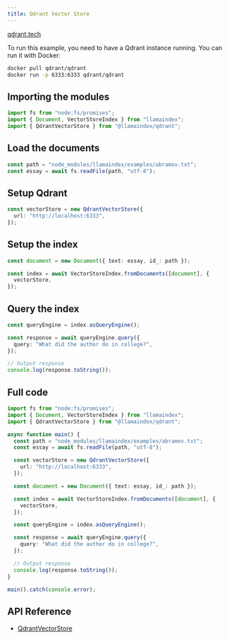 ```yaml
---
title: Qdrant Vector Store
---
```


[qdrant.tech](https://qdrant.tech/)

To run this example, you need to have a Qdrant instance running. You can run it with Docker:

```bash
docker pull qdrant/qdrant
docker run -p 6333:6333 qdrant/qdrant
```

## Importing the modules

```ts
import fs from "node:fs/promises";
import { Document, VectorStoreIndex } from "llamaindex";
import { QdrantVectorStore } from "@llamaindex/qdrant";
```

## Load the documents

```ts
const path = "node_modules/llamaindex/examples/abramov.txt";
const essay = await fs.readFile(path, "utf-8");
```

## Setup Qdrant

```ts
const vectorStore = new QdrantVectorStore({
  url: "http://localhost:6333",
});
```

## Setup the index

```ts
const document = new Document({ text: essay, id_: path });

const index = await VectorStoreIndex.fromDocuments([document], {
  vectorStore,
});
```

## Query the index

```ts
const queryEngine = index.asQueryEngine();

const response = await queryEngine.query({
  query: "What did the author do in college?",
});

// Output response
console.log(response.toString());
```

## Full code

```ts
import fs from "node:fs/promises";
import { Document, VectorStoreIndex } from "llamaindex";
import { QdrantVectorStore } from "@llamaindex/qdrant";

async function main() {
  const path = "node_modules/llamaindex/examples/abramov.txt";
  const essay = await fs.readFile(path, "utf-8");

  const vectorStore = new QdrantVectorStore({
    url: "http://localhost:6333",
  });

  const document = new Document({ text: essay, id_: path });

  const index = await VectorStoreIndex.fromDocuments([document], {
    vectorStore,
  });

  const queryEngine = index.asQueryEngine();

  const response = await queryEngine.query({
    query: "What did the author do in college?",
  });

  // Output response
  console.log(response.toString());
}

main().catch(console.error);
```

## API Reference

- [QdrantVectorStore](/docs/api/classes/QdrantVectorStore)
